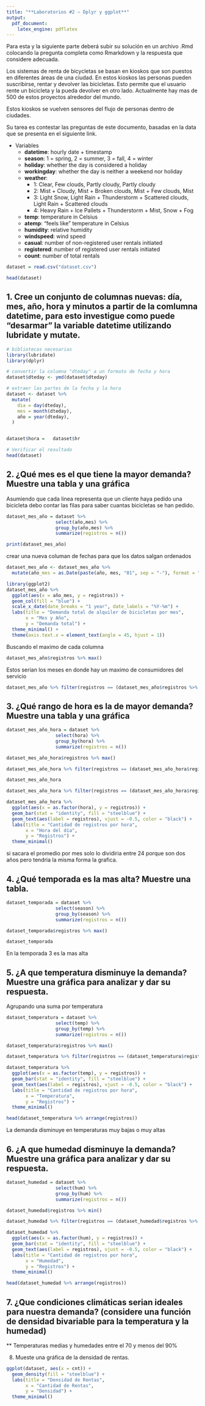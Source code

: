 ```yaml
---
title: "**Laboratorios #2 – Dplyr y ggplot**"
output:
  pdf_document:
    latex_engine: pdflatex
---
```


Para esta y la siguiente parte deberá subir su solución en un archivo
.Rmd colocando la pregunta completa como Rmarkdown y la respuesta que
considere adecuada.

Los sistemas de renta de bicycletas se basan en kioskos que son puestos
en diferentes áreas de una ciudad. En estos kioskos las personas pueden
suscribirse, rentar y devolver las bicicletas.
Esto permite que el usuario rente un bicicleta y la pueda devolver en
otro lado. Actualmente hay mas de 500 de estos proyectos alrededor del
mundo.

Estos kioskos se vuelven sensores del flujo de personas dentro de
ciudades.

Su tarea es contestar las preguntas de este documento, basadas en la
data que se presenta en el siguiente link.

- Variables
    - **datetime**: hourly date + timestamp
    - **season**: 1 = spring, 2 = summer, 3 = fall, 4 = winter
    - **holiday**: whether the day is considered a holiday
    - **workingday**: whether the day is neither a weekend nor holiday
    - **weather**:
        - 1: Clear, Few clouds, Partly cloudy, Partly cloudy
        - 2: Mist + Cloudy, Mist + Broken clouds, Mist + Few clouds, Mist
        - 3: Light Snow, Light Rain + Thunderstorm + Scattered clouds, Light Rain + Scattered clouds
        - 4: Heavy Rain + Ice Pallets + Thunderstorm + Mist, Snow + Fog
    - **temp**: temperature in Celsius
    - **atemp**: "feels like" temperature in Celsius
    - **humidity**: relative humidity
    - **windspeed**: wind speed
    - **casual**: number of non-registered user rentals initiated
    - **registered**: number of registered user rentals initiated
    - **count**: number of total rentals
    
```r

dataset = read.csv("dataset.csv")

head(dataset)

```


## 1. Cree un conjunto de columnas nuevas: día, mes, año, hora y minutos a partir de la comlumna datetime, para esto investigue como puede “desarmar” la variable datetime utilizando lubridate y mutate. 


```r
# bibliotecas necesarias
library(lubridate)
library(dplyr)

# convertir la columna "dteday" a un formato de fecha y hora
dataset$dteday <- ymd(dataset$dteday)

# extraer las partes de la fecha y la hora
dataset <- dataset %>%
  mutate(
    dia = day(dteday),
    mes = month(dteday),
    año = year(dteday),
  )


dataset$hora =   dataset$hr

# Verificar el resultado
head(dataset)

```

## 2. ¿Qué mes es el que tiene la mayor demanda? Muestre una tabla y una gráfica


Asumiendo que cada linea representa que un cliente haya pedido una bicicleta debo contar las filas para saber cuantas bicicletas se han pedido.

```r
dataset_mes_año = dataset %>% 
                  select(año,mes) %>% 
                  group_by(año,mes) %>%
                  summarize(registros = n())

print(dataset_mes_año)
```

crear una nueva columan de fechas para que los datos salgan ordenados

```r

dataset_mes_año <- dataset_mes_año %>%
  mutate(año_mes = as.Date(paste(año, mes, "01", sep = "-"), format = "%Y-%m-%d"))

```


```r
library(ggplot2)
dataset_mes_año %>%
  ggplot(aes(x = año_mes, y = registros)) +
  geom_col(fill = "blue") +
  scale_x_date(date_breaks = "1 year", date_labels = "%Y-%m") +
  labs(title = "Demanda total de alquiler de bicicletas por mes",
       x = "Mes y Año",
       y = "Demanda total") +
  theme_minimal() +
  theme(axis.text.x = element_text(angle = 45, hjust = 1))

```

Buscando el maximo de cada columna


```r
dataset_mes_año$registros %>% max()

```
Estos serian los meses en donde hay un maximo de consumidores del servicio

```r
dataset_mes_año %>% filter(registros == (dataset_mes_año$registros %>% max()))
```

## 3. ¿Qué rango de hora es la de mayor demanda? Muestre una tabla y una gráfica

```r
dataset_mes_año_hora = dataset %>% 
                  select(hora) %>% 
                  group_by(hora) %>%
                  summarize(registros = n())

```
```r
dataset_mes_año_hora$registros %>% max()

```

```r
dataset_mes_año_hora %>% filter(registros == (dataset_mes_año_hora$registros %>% max())) 
```
```r
dataset_mes_año_hora 
```

```r
dataset_mes_año_hora %>% filter(registros == (dataset_mes_año_hora$registros %>% max())) %>% select(hora, registros)
```


```r

dataset_mes_año_hora %>%
  ggplot(aes(x = as.factor(hora), y = registros)) +
  geom_bar(stat = "identity", fill = "steelblue") +
  geom_text(aes(label = registros), vjust = -0.5, color = "black") +
  labs(title = "Cantidad de registros por hora",
       x = "Hora del día",
       y = "Registros") +
  theme_minimal()

```

si sacara el promedio por mes solo lo dividiria entre 24 porque son dos años pero tendria la misma forma la grafica.


## 4. ¿Qué temporada es la mas alta? Muestre una tabla.


```r
dataset_temporada = dataset %>% 
                  select(season) %>% 
                  group_by(season) %>%
                  summarize(registros = n())

```



```r
dataset_temporada$registros %>% max()
```
```r
dataset_temporada 
```

En la temporada 3 es la mas alta



## 5. ¿A que temperatura disminuye la demanda? Muestre una gráfica para analizar y dar su respuesta.


Agrupando una suma por temperatura

```r
dataset_temperatura = dataset %>% 
                  select(temp) %>% 
                  group_by(temp) %>%
                  summarize(registros = n())

```

```r
dataset_temperatura$registros %>% max()

```
```r
dataset_temperatura %>% filter(registros == (dataset_temperatura$registros %>% min())) 
```



```r

dataset_temperatura %>%
  ggplot(aes(x = as.factor(temp), y = registros)) +
  geom_bar(stat = "identity", fill = "steelblue") +
  geom_text(aes(label = registros), vjust = -0.5, color = "black") +
  labs(title = "Cantidad de registros por hora",
       x = "Temperatura",
       y = "Registros") +
  theme_minimal()

```


```r

head(dataset_temperatura %>% arrange(registros))

```
La demanda disminuye en temperaturas muy bajas o muy altas

## 6. ¿A que humedad disminuye la demanda? Muestre una gráfica para analizar y dar su respuesta.


```r
dataset_humedad = dataset %>% 
                  select(hum) %>% 
                  group_by(hum) %>%
                  summarize(registros = n())

```

```r
dataset_humedad$registros %>% min()

```

```r
dataset_humedad %>% filter(registros == (dataset_humedad$registros %>% min())) 
```



```r

dataset_humedad %>%
  ggplot(aes(x = as.factor(hum), y = registros)) +
  geom_bar(stat = "identity", fill = "steelblue") +
  geom_text(aes(label = registros), vjust = -0.5, color = "black") +
  labs(title = "Cantidad de registros por hora",
       x = "Humedad",
       y = "Registros") +
  theme_minimal()

````
```r

head(dataset_humedad %>% arrange(registros))

````



## 7. ¿Que condiciones climáticas serian ideales para nuestra demanda? (considere una función de densidad bivariable para la temperatura y la humedad)


** Temperaturas medias y humedades entre el 70 y menos del 90%


8. Mueste una gráfica de la densidad de rentas.


```r

ggplot(dataset, aes(x = cnt)) +
  geom_density(fill = "steelblue") +
  labs(title = "Densidad de Rentas",
       x = "Cantidad de Rentas",
       y = "Densidad") +
  theme_minimal()

```
